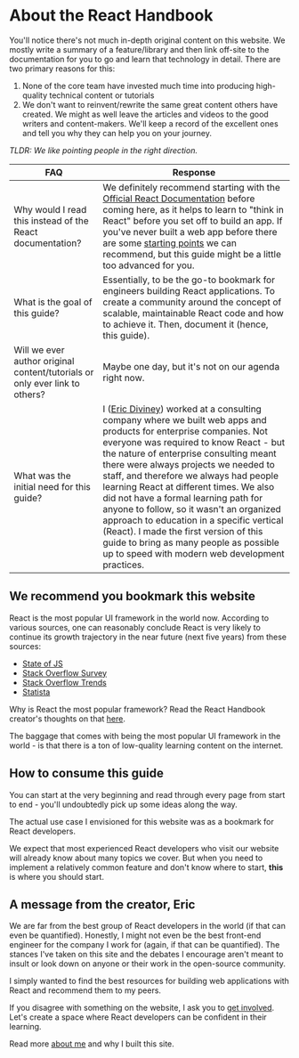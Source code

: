

# About the React Handbook

You'll notice there's not much in-depth original content on this website. We mostly write a summary of a feature/library and then link off-site to the documentation for you to go and learn that technology in detail. There are two primary reasons for this:

1. None of the core team have invested much time into producing high-quality technical content or tutorials
2. We don't want to reinvent/rewrite the same great content others have created. We might as well leave the articles and videos to the good writers and content-makers. We'll keep a record of the excellent ones and tell you why they can help you on your journey.

_TLDR: We like pointing people in the right direction._

| FAQ                                                                         | Response                                                                                                                                                                                                                                                                                                                                                                                                                                                                                                                                                                                                                          |
| --------------------------------------------------------------------------- | --------------------------------------------------------------------------------------------------------------------------------------------------------------------------------------------------------------------------------------------------------------------------------------------------------------------------------------------------------------------------------------------------------------------------------------------------------------------------------------------------------------------------------------------------------------------------------------------------------------------------------- |
| Why would I read this instead of the React documentation?                   | We definitely recommend starting with the [Official React Documentation](https://beta.reactjs.org/) before coming here, as it helps to learn to "think in React" before you set off to build an app. If you've never built a web app before there are some [starting points](/javascript-basics) we can recommend, but this guide might be a little too advanced for you.                                                                                                                                                                                                                                                         |
| What is the goal of this guide?                                             | Essentially, to be the go-to bookmark for engineers building React applications. To create a community around the concept of scalable, maintainable React code and how to achieve it. Then, document it (hence, this guide).                                                                                                                                                                                                                                                                                                                                                                                                      |
| Will we ever author original content/tutorials or only ever link to others? | Maybe one day, but it's not on our agenda right now.                                                                                                                                                                                                                                                                                                                                                                                                                                                                                                                                                                              |
| What was the initial need for this guide?                                   | I ([Eric Diviney](/team/eric-diviney)) worked at a consulting company where we built web apps and products for enterprise companies. Not everyone was required to know React - but the nature of enterprise consulting meant there were always projects we needed to staff, and therefore we always had people learning React at different times. We also did not have a formal learning path for anyone to follow, so it wasn't an organized approach to education in a specific vertical (React). I made the first version of this guide to bring as many people as possible up to speed with modern web development practices. |

## We recommend you bookmark this website

React is the most popular UI framework in the world now. According to various sources, one can reasonably conclude React is very likely to continue its growth trajectory in the near future (next five years) from these sources:

- [State of JS](https://2022.stateofjs.com/en-US/libraries/)
- [Stack Overflow Survey](https://survey.stackoverflow.co/2022/#section-most-popular-technologies-web-frameworks-and-technologies)
- [Stack Overflow Trends](https://gist.github.com/tkrotoff/b1caa4c3a185629299ec234d2314e190)
- [Statista](https://www.statista.com/statistics/1124699/worldwide-developer-survey-most-used-frameworks-web/)

Why is React the most popular framework? Read the React Handbook creator's thoughts on that [here](/team/eric-diviney).

The baggage that comes with being the most popular UI framework in the world - is that there is a ton of low-quality learning content on the internet.

## How to consume this guide

You can start at the very beginning and read through every page from start to end - you'll undoubtedly pick up some ideas along the way.

The actual use case I envisioned for this website was as a bookmark for React developers.

We expect that most experienced React developers who visit our website will already know about many topics we cover. But when you need to implement a relatively common feature and don't know where to start, **this** is where you should start.

## A message from the creator, Eric

We are far from the best group of React developers in the world (if that can even be quantified). Honestly, I might not even be the best front-end engineer for the company I work for (again, if that can be quantified). The stances I've taken on this site and the debates I encourage aren't meant to insult or look down on anyone or their work in the open-source community.

I simply wanted to find the best resources for building web applications with React and recommend them to my peers.

If you disagree with something on the website, I ask you to [get involved](/contribute). Let's create a space where React developers can be confident in their learning.

Read more [about me](/team/eric-diviney) and why I built this site.
